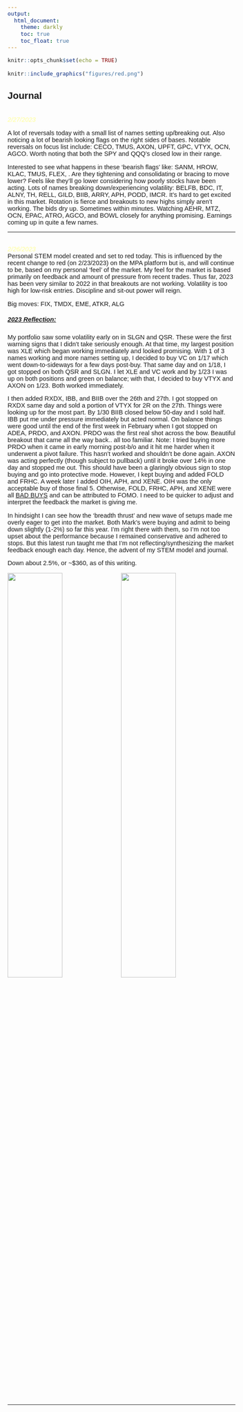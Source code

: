 ---
output: 
  html_document:
    theme: darkly
    toc: true
    toc_float: true
---

<style type="text/css">
  body{
  font-size: 11pt;
  font-family: Arial
}
</style>


```{r setup, include=FALSE}
knitr::opts_chunk$set(echo = TRUE)
```


```{r STEM Model, echo=FALSE, out.width="13%", fig.cap="Stock Feedback", fig.align='right'}
knitr::include_graphics("figures/red.png")
```

## Journal
<br><span style="color:#FFFF99">*2/27/2023*</span><br>

A lot of reversals today with a small list of names setting up/breaking out. Also noticing a lot of bearish looking flags on the right sides of bases. Notable reversals on focus list include: CECO, TMUS, AXON, UPFT, GPC, VTYX, OCN, AGCO. Worth noting that both the SPY and QQQ's closed low in their range.

Interested to see what happens in these 'bearish flags' like: SANM, HROW, KLAC, TMUS, FLEX, . Are they tightening and consolidating or bracing to move lower? Feels like they'll go lower considering how poorly stocks have been acting. Lots of names breaking down/experiencing volatility: BELFB, BDC, IT, ALNY, TH, RELL, GILD, BIIB, ARRY, APH, PODD, IMCR. It's hard to get excited in this market. Rotation is fierce and breakouts to new highs simply aren't working. The bids dry up. Sometimes within minutes. Watching AEHR, MTZ, OCN, EPAC, ATRO, AGCO, and BOWL closely for anything promising. Earnings coming up in quite a few names.


***

<br><span style="color:#FFFF99">*2/26/2023*</span><br>
Personal STEM model created and set to red today. This is influenced by the recent change to red (on 2/23/2023) on the MPA platform but is, and will continue to be, based on my personal 'feel' of the market. My feel for the market is based primarily on feedback and amount of pressure from recent trades. Thus far, 2023 has been very similar to 2022 in that breakouts are not working. Volatility is too high for low-risk entries. Discipline and sit-out power will reign.

Big moves: FIX, TMDX, EME, ATKR, ALG

##### <u>2023 Reflection:</u>
My portfolio saw some volatility early on in SLGN and QSR. These were the first warning signs that I didn't take seriously enough. At that time, my largest position was XLE which began working immediately and looked promising. With 1 of 3 names working and more names setting up, I decided to buy VC on 1/17 which went down-to-sideways for a few days post-buy. That same day and on 1/18, I got stopped on both QSR and SLGN. I let XLE and VC work and by 1/23 I was up on both positions and green on balance; with that, I decided to buy VTYX and AXON on 1/23. Both worked immediately. 

I then added RXDX, IBB, and BIIB over the 26th and 27th. I got stopped on RXDX same day and sold a portion of VTYX for 2R on the 27th. Things were looking up for the most part. By 1/30 BIIB closed below 50-day and I sold half. IBB put me under pressure immediately but acted normal. On balance things were good until the end of the first week in February when I got stopped on ADEA, PRDO, and AXON. PRDO was the first real shot across the bow. Beautiful breakout that came all the way back.. all too familiar. Note: I tried buying more PRDO when it came in early morning post-b/o and it hit me harder when it underwent a pivot failure. This hasn't worked and shouldn't be done again. AXON was acting perfectly (though subject to pullback) until it broke over 14% in one day and stopped me out. This should have been a glaringly obvious sign to stop buying and go into protective mode. However, I kept buying and added FOLD and FRHC. A week later I added OIH, APH, and XENE. OIH was the only acceptable buy of those final 5. Otherwise, FOLD, FRHC, APH, and XENE were all <u>BAD BUYS</u> and can be attributed to FOMO. I need to be quicker to adjust and interpret the feedback the market is giving me.

In hindsight I can see how the 'breadth thrust' and new wave of setups made me overly eager to get into the market. Both Mark's were buying and admit to being down slightly (1-2%) so far this year. I'm right there with them, so I'm not too upset about the performance because I remained conservative and adhered to stops. But this latest run taught me that I'm not reflecting/synthesizing the market feedback enough each day. Hence, the advent of my STEM model and journal.

Down about 2.5%, or ~$360, as of this writing.

![](figures/AXON.png){width=49%}
![](figures/PRDO.png){width=49%}

***